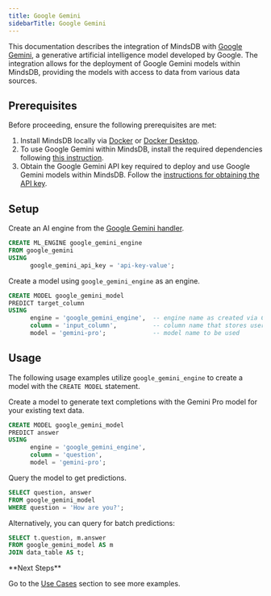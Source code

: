 ```yaml
---
title: Google Gemini
sidebarTitle: Google Gemini
---
```


This documentation describes the integration of MindsDB with [Google Gemini](<link>), a generative artificial intelligence model developed by Google.
The integration allows for the deployment of Google Gemini models within MindsDB, providing the models with access to data from various data sources.

## Prerequisites

Before proceeding, ensure the following prerequisites are met:

1. Install MindsDB locally via [Docker](https://docs.mindsdb.com/setup/self-hosted/docker) or [Docker Desktop](https://docs.mindsdb.com/setup/self-hosted/docker-desktop).
2. To use Google Gemini within MindsDB, install the required dependencies following [this instruction](/setup/self-hosted/docker#install-dependencies).
3. Obtain the Google Gemini API key required to deploy and use Google Gemini models within MindsDB. Follow the [instructions for obtaining the API key](https://ai.google.dev/gemini-api/docs/api-key).

## Setup

Create an AI engine from the [Google Gemini handler](https://github.com/mindsdb/mindsdb/tree/main/mindsdb/integrations/handlers/google_gemini_handler).

```sql
CREATE ML_ENGINE google_gemini_engine
FROM google_gemini
USING
      google_gemini_api_key = 'api-key-value';
```

Create a model using `google_gemini_engine` as an engine.

```sql
CREATE MODEL google_gemini_model
PREDICT target_column
USING
      engine = 'google_gemini_engine',  -- engine name as created via CREATE ML_ENGINE
      column = 'input_column',          -- column name that stores user input
      model = 'gemini-pro';             -- model name to be used
```

## Usage

The following usage examples utilize `google_gemini_engine` to create a model with the `CREATE MODEL` statement.

Create a model to generate text completions with the Gemini Pro model for your existing text data.

```sql
CREATE MODEL google_gemini_model
PREDICT answer
USING
      engine = 'google_gemini_engine',
      column = 'question',
      model = 'gemini-pro';
```

Query the model to get predictions.

```sql
SELECT question, answer
FROM google_gemini_model
WHERE question = 'How are you?';
```

Alternatively, you can query for batch predictions:

```sql
SELECT t.question, m.answer
FROM google_gemini_model AS m
JOIN data_table AS t;
```

<Tip>
**Next Steps**

Go to the [Use Cases](/use-cases/overview) section to see more examples.
</Tip>
